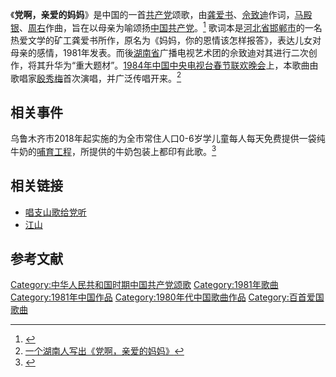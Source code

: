 《'''党啊，亲爱的妈妈'''》是中国的一首[[中国共产党|共产党]]颂歌，由[[龚爱书|龚爱书]]、[[佘致迪|佘致迪]]作词，[[马殿银|马殿银]]、[[周右|周右]]作曲，旨在以母亲为喻颂扬[[中国共产党|中国共产党]]。<ref>{{Cite web |url=http://ent.people.com.cn/GB/8222/42058/14078497.html |title=党啊，亲爱的妈妈 (歌词) |accessdate=2011-08-04 |archive-date=2016-03-04 |archive-url=https://web.archive.org/web/20160304073610/http://ent.people.com.cn/GB/8222/42058/14078497.html |dead-url=yes }}</ref> 歌词本是[[河北省|河北省]][[邯郸市|邯郸市]]的一名热爱文学的矿工龚爱书所作，原名为《妈妈，你的恩情该怎样报答》，表达儿女对母亲的感情，1981年发表。而後[[湖南省|湖南省]]广播电视艺术团的佘致迪对其进行二次创作，将其升华为“重大题材”。[[1984年中国中央电视台春节联欢晚会|1984年中国中央电视台春节联欢晚会]]上，本歌曲由歌唱家[[殷秀梅|殷秀梅]]首次演唱，并广泛传唱开来。<ref>[http://news.xinhuanet.com/audio/2011-05/12/c_121407980.htm 一个湖南人写出《党啊，亲爱的妈妈》]</ref>

==相关事件==

乌鲁木齐市2018年起实施的为全市常住人口0-6岁学儿童每人每天免费提供一袋纯牛奶的[[哺育工程|哺育工程]]，所提供的牛奶包装上都印有此歌。<ref>{{cite news|author1=胡仁巴|title=乌鲁木齐学龄前儿童喝上了“哺育奶”|url=http://xj.people.com.cn/n2/2018/0416/c186332-31466854-3.html|accessdate=2018-04-17|work=人民网|date=2018-04-16|archive-date=2018-04-17|archive-url=https://web.archive.org/web/20180417192358/http://xj.people.com.cn/n2/2018/0416/c186332-31466854-3.html|dead-url=no}}</ref>

== 相关链接 ==
* [[唱支山歌给党听|唱支山歌给党听]]
* [[江山_(歌曲)|江山]]

== 参考文献 ==
{{reflist}}

{{中宣部推荐100首爱国歌曲}}
{{放歌九十年}}
[[Category:中华人民共和国时期中国共产党颂歌|Category:中华人民共和国时期中国共产党颂歌]]
[[Category:1981年歌曲|Category:1981年歌曲]]
[[Category:1981年中国作品|Category:1981年中国作品]]
[[Category:1980年代中国歌曲作品|Category:1980年代中国歌曲作品]]
[[Category:百首爱国歌曲|Category:百首爱国歌曲]]